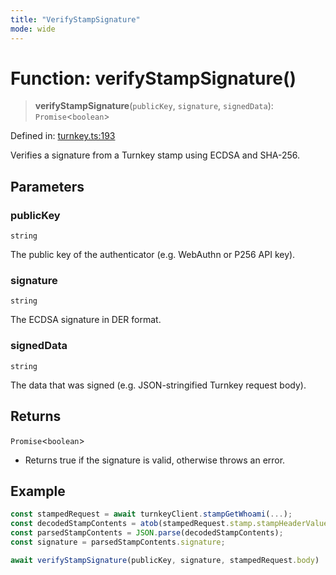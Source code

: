 ```yaml
---
title: "VerifyStampSignature"
mode: wide
---
```

  
# Function: verifyStampSignature()

> **verifyStampSignature**(`publicKey`, `signature`, `signedData`): `Promise`\<`boolean`\>

Defined in: [turnkey.ts:193](https://github.com/tkhq/sdk/blob/94193410cf3571aa019a0b9408107eeb43e39e16/packages/crypto/src/turnkey.ts#L193)

Verifies a signature from a Turnkey stamp using ECDSA and SHA-256.

## Parameters

### publicKey

`string`

The public key of the authenticator (e.g. WebAuthn or P256 API key).

### signature

`string`

The ECDSA signature in DER format.

### signedData

`string`

The data that was signed (e.g. JSON-stringified Turnkey request body).

## Returns

`Promise`\<`boolean`\>

- Returns true if the signature is valid, otherwise throws an error.

## Example

```ts
const stampedRequest = await turnkeyClient.stampGetWhoami(...);
const decodedStampContents = atob(stampedRequest.stamp.stampHeaderValue);
const parsedStampContents = JSON.parse(decodedStampContents);
const signature = parsedStampContents.signature;

await verifyStampSignature(publicKey, signature, stampedRequest.body)
```
